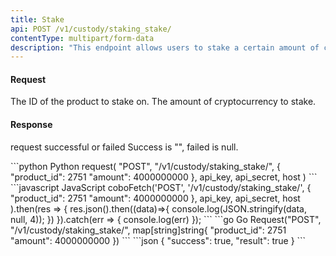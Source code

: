 ```yaml
---
title: Stake
api: POST /v1/custody/staking_stake/ 
contentType: multipart/form-data
description: "This endpoint allows users to stake a certain amount of cryptocurrency on a particular product. The user must provide the product ID and the amount they wish to stake. The endpoint will then attempt to stake the specified amount on the specified product. If the product ID is invalid, an error will be returned."
---
```


#### Request
<ParamField body="product_id" type="Int" required>The ID of the product to stake on.</ParamField>
<ParamField body="amount" type="Int" required>The amount of cryptocurrency to stake.</ParamField>

#### Response
<ResponseField name="success" type="bool">request successful or failed</ResponseField>
<ResponseField name="result" type="String" >Success is "", failed is null.</ResponseField>



<RequestExample>
```python Python
request(
    "POST",
    "/v1/custody/staking_stake/",
    {
        "product_id": 2751
        "amount": 4000000000
    },
    api_key, api_secret, host
)
```
```javascript JavaScript
coboFetch('POST', '/v1/custody/staking_stake/',
        {
            "product_id": 2751
            "amount": 4000000000
        },
        api_key, api_secret, host
    ).then(res => {
        res.json().then((data)=>{
            console.log(JSON.stringify(data, null, 4));
        })
    }).catch(err => {
        console.log(err)
    });
```
```go Go
Request("POST", "/v1/custody/staking_stake/", map[string]string{
    "product_id": 2751
    "amount": 4000000000
})
```
</RequestExample>

<ResponseExample>
```json
{
  "success": true,
  "result": true
}
```
</ResponseExample>
